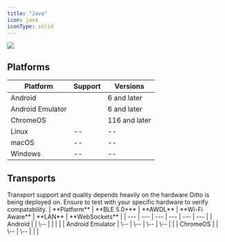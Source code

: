 ```yaml
---
title: "Java"
icon: java
iconType: solid
---
```


<Frame>
  <img src="/images/v4.7/release-4.webp"/>
</Frame>

## Platforms

| **Platform** | **Support** | **Versions** |
| --- | --- | --- |
| Android | <Icon icon="check" iconType="solid" /> | 6 and later |
| Android Emulator | <Icon icon="check" iconType="solid" /> | 6 and later |
| ChromeOS | <Icon icon="check" iconType="solid" /> | 116 and later |
| Linux | \-- | \-- |
| macOS | \-- | \-- |
| Windows | \-- | \-- |

## Transports

<Warning>
  Transport support and quality depends heavily on the hardware Ditto is being deployed on. Ensure to test with your specific hardware to verify compatability.
</Warning>
| **Platform** | **BLE 5.0+** | **AWDL** | **Wi-Fi Aware** | **LAN** | **WebSockets** |
| --- | --- | --- | --- | --- | --- |
| Android | <Icon icon="check" iconType="solid" /> | \-- | <Icon icon="check" iconType="solid" /> | <Icon icon="check" iconType="solid" /> | <Icon icon="check" iconType="solid" /> |
| Android Emulator | \-- | \-- | \-- | \-- | <Icon icon="check" iconType="solid" /> |
| ChromeOS | <Icon icon="check" iconType="solid" /> | \-- | \-- | <Icon icon="check" iconType="solid" /> | <Icon icon="check" iconType="solid" /> |
